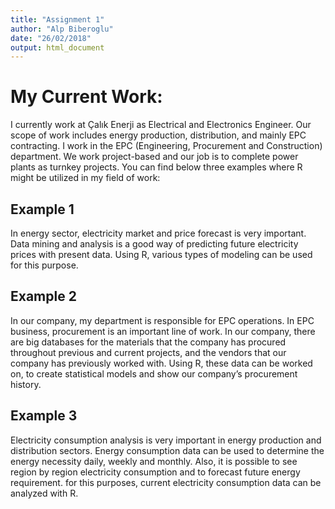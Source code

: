 ```yaml
---
title: "Assignment 1"
author: "Alp Biberoglu"
date: "26/02/2018"
output: html_document
---
```


# My Current Work:


I currently work at Çalık Enerji as Electrical and Electronics Engineer. Our scope of work includes energy production, distribution, and mainly EPC contracting. I work in the EPC (Engineering, Procurement and Construction) department. We work project-based and our job is to complete power plants as turnkey projects. You can find below three examples where R might be utilized in my field of work:


## Example 1 


In energy sector, electricity market and price forecast is very important. Data mining and analysis is a good way of predicting future electricity prices with present data. Using R, various types of modeling can be used for this purpose.

## Example 2 

In our company, my department is responsible for EPC operations. In EPC business, procurement is an important line of work. In our company, there are big databases for the materials that the company has procured throughout previous and current projects, and the vendors that our company has previously worked with. Using R, these data can be worked on, to create statistical models and show our company's procurement history.

## Example 3

Electricity consumption analysis is very important in energy production and distribution sectors. Energy consumption data can be used to determine the energy necessity daily, weekly and monthly. Also, it is possible to see region by region electricity consumption and to forecast future energy requirement. for this purposes, current electricity consumption data can be analyzed with R.


